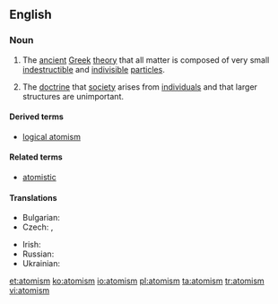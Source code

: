 ==English==
{{wikipedia}}
===Noun===
{{en-noun|s|-}}

#{{philosophy}} The [[ancient]] [[Greek]] [[theory]] that all matter is composed of very small [[indestructible]] and [[indivisible]] [[particle]]s.
#{{philosophy}} The [[doctrine]] that [[society]] arises from [[individual]]s and that larger structures are unimportant.

====Derived terms====
* [[logical atomism]]

====Related terms====
*[[atomistic]]

====Translations====
{{trans-top|ancient Greek theory}}
* Bulgarian: {{t|bg|атомизъм|m|sc=Cyrl}}
* Czech: {{t-|cs|atomismus|m}}, {{t-|cs|atomizmus|m}}
{{trans-mid}}
* Irish: {{t-|ga|adamhachas|m|xs=Irish}}
* Russian: {{t|ru|атомизм|m|sc=Cyrl}}
* Ukrainian: {{t|uk|атомізм|m|sc=Cyrl}}
{{trans-bottom}}

[[et:atomism]]
[[ko:atomism]]
[[io:atomism]]
[[pl:atomism]]
[[ta:atomism]]
[[tr:atomism]]
[[vi:atomism]]
